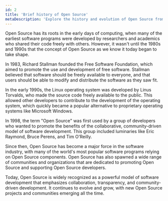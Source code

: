 ```yaml
---
id: 2
title: 'Brief history of Open Source'
metaDescription: 'Explore the history and evolution of Open Source from computing roots to its emergence as a philosophy changing software development. Discover its impact today!'
---
```

<p class="lead">Open Source has its roots in the early days of computing, when many of the earliest software programs were developed by researchers and academics who shared their code freely with others. However, it wasn't until the 1980s and 1990s that the concept of Open Source as we know it today began to take shape.</p>

In 1983, Richard Stallman founded the Free Software Foundation, which aimed to promote the use and development of free software. Stallman believed that software should be freely available to everyone, and that users should be able to modify and distribute the software as they saw fit.

In the early 1990s, the Linux operating system was developed by Linus Torvalds, who made the source code freely available to the public. This allowed other developers to contribute to the development of the operating system, which quickly became a popular alternative to proprietary operating systems like Microsoft Windows.

In 1998, the term "Open Source" was first used by a group of developers who wanted to promote the benefits of the collaborative, community-driven model of software development. This group included luminaries like Eric Raymond, Bruce Perens, and Tim O'Reilly.

Since then, Open Source has become a major force in the software industry, with many of the world's most popular software programs relying on Open Source components. Open Source has also spawned a wide range of communities and organizations that are dedicated to promoting Open Source and supporting Open Source developers.

Today, Open Source is widely recognized as a powerful model of software development that emphasizes collaboration, transparency, and community-driven development. It continues to evolve and grow, with new Open Source projects and communities emerging all the time.
